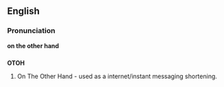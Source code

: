 ==English==

===Pronunciation===
'''on the other hand'''

==={{abbreviation}}===
'''OTOH'''
# On The Other Hand - used as a internet/instant messaging shortening.